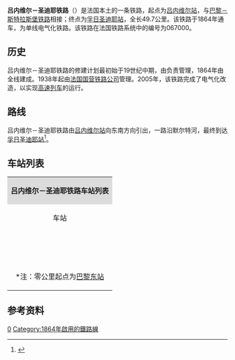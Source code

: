 {{Infobox rail system-route
|collapsed=no
|box_width=
|rail_name=吕内维尔－圣迪耶铁路<br>{{lang|fr|Ligne de Lunéville à Saint-Dié}}
|banner_color=
|sec_banner_color=
|logo_filename=
|image_width=
|logo_bgcolor=
|logo_note=
|image =Etival.Gare.jpg
|imagesize=
|caption=吕内维尔－圣迪耶铁路上的一辆区域列车
|system_map=
|mapimage_width=
|map_bgcolor=
|locale={{FRA}}
|service_type=客货共用、地方铁路
|start=[[吕内维尔站|吕内维尔站]]、[[孚日圣迪耶站|孚日圣迪耶站]]
|begin_operation=1855年
|end_operation=
|operation_note=
|system_length=
|length_in_operation=49.7km
|total_length=
|status=使用中
|line_title=线路
|lines=[[单线铁路|单线铁路]]
|stations=
|route_title=线路
|main_route=
|secondary_route=
|branch_route=
|standard=
|main_stations=[[吕内维尔站|吕内维尔站]]、[[拉翁莱塔普站|拉翁莱塔普站]]、[[孚日圣迪耶站|孚日圣迪耶站]]
|ridership=
|fleet_size=
|max_speed= 
|track_gauge=
|distance_between_mainlines=
|min_radius=
|max_grade=
|block_signal=
|electrified=25 kV – 50 Hz
|depot=
|operator={{法国交通数据|sncf}}
|franchise=
|hq=
|key_person=
|website=
|route_map=
}}
'''吕内维尔－圣迪耶铁路'''（{{lang-fr|Ligne de Lunéville à Saint-Dié}}）是法国本土的一条铁路，起点为[[吕内维尔站|吕内维尔站]]，与[[巴黎－斯特拉斯堡铁路|巴黎－斯特拉斯堡铁路]]相接；终点为[[孚日圣迪耶站|孚日圣迪耶站]]，全长49.7公里。该铁路于1864年通车，为单线电气化铁路。该铁路在法国铁路系统中的编号为067000。

==历史==

吕内维尔－圣迪耶铁路的修建计划最初始于19世纪中期，由{{link-fr|东部铁路公司|Compagnie des chemins de fer de l'Est}}负责管理，1864年由全线建成。1938年起由[[法国国营铁路公司|法国国营铁路公司]]管理。2005年，该铁路完成了电气化改造，以实现[[法国高速列车|高速列车]]的运行。

==路线==
吕内维尔－圣迪耶铁路由[[吕内维尔站|吕内维尔站]]向东南方向引出，一路沿默尔特河，最终到达[[孚日圣迪耶站|孚日圣迪耶站]]<ref name="geo">{{Cite web|url=https://www.geoportail.gouv.fr/carte|title=Carte|accessdate=2021-02-22|author=Géoportail|language=fr|publisher=Géoportail|archive-url=https://web.archive.org/web/20170129154129/https://www.geoportail.gouv.fr/carte/|archive-date=2017-01-29|dead-url=no}}</ref>。

==车站列表==
{| class="wikitable mw-collapsible " style="margin:1em auto 1em auto; font-size:smaller"
|colspan="5" align="center" style="background:#DCDCDC"|'''吕内维尔－圣迪耶铁路车站列表'''
|-
!align="center" |车站
!align="center" |公里数*
!align="center" |交汇路线
!align="center" |本线停靠车种
!align="center" |可换乘交通
|-
|align="center"|{{Arret|Lunéville|[[吕内维尔站|吕内维尔站]]}}
|385.178
|[[巴黎－斯特拉斯堡铁路|巴黎－斯特拉斯堡铁路]]<small>（[[巴黎东站|巴黎]]方向）</small>↑<br>[[巴黎－斯特拉斯堡铁路|巴黎－斯特拉斯堡铁路]]<small>（[[斯特拉斯堡城站|斯特拉斯堡]]方向）</small>↘
|align="center"|{{法国交通数据|tgv}}<br>{{法国交通数据|ter|ges}}
|{{法国交通数据|car|54}}<br>{{法国交通数据/城市公共交通|吕内维尔}}
|-
|align="center"|{{Arret|Saint-Clément - Laronxe|[[圣克莱芒-拉龙克斯站|圣克莱芒-拉龙克斯站]]}}
|395.821
|
|align="center"|{{法国交通数据|ter|ges}}
|
|-
|align="center"|{{Arret|Chenevières|[[舍讷维耶尔站|舍讷维耶尔站]]}}
|398.053
|
|align="center"|{{法国交通数据|ter|ges}}
|
|-
|align="center"|{{Arret|Ménil-Flin|[[梅尼勒弗兰站|梅尼勒弗兰站]]}}
|400.596
|
|align="center"|{{法国交通数据|ter|ges}}
|
|-
|align="center"|{{Arret|Azerailles|[[阿泽拉耶站|阿泽拉耶站]]}}
|403.719
|
|align="center"|{{法国交通数据|ter|ges}}
|
|-
|align="center"|{{Arret|Baccarat|[[巴卡拉站|巴卡拉站]]}}
|409.472
|
|align="center"|{{法国交通数据|ter|ges}}
|{{法国交通数据|car|54}}
|-
|align="center"|{{Arret|Bertrichamps|[[贝尔特里尚站|贝尔特里尚站]]}}
|414.045
|
|align="center"|{{法国交通数据|ter|ges}}
|
|-
|align="center"|{{Arret|Thiaville|[[蒂亚维尔站|蒂亚维尔站]]}}
|416.441
|
|align="center"|{{法国交通数据|ter|ges}}
|
|-
|align="center"|{{Arret|Raon-l'Étape|[[拉翁莱塔普站|拉翁莱塔普站]]}}
|418.729
|
|align="center"|{{法国交通数据|ter|ges}}
|{{法国交通数据|car|88}}
|-
|align="center"|{{Arret|Étival-Clairefontaine|[[埃蒂瓦勒克莱枫丹站|埃蒂瓦勒克莱枫丹站]]}}
|424.125
|
|align="center"|{{法国交通数据|ter|ges}}
|{{法国交通数据|car|67}}
|-
|align="center"|{{Arret|Saint-Michel-sur-Meurthe|[[默尔特河畔圣米歇尔站|默尔特河畔圣米歇尔站]]}}
|428.724
|
|align="center"|{{法国交通数据|ter|ges}}
|
|-
|align="center"|{{Arret|Saint-Dié-des-Vosges|[[孚日圣迪耶站|孚日圣迪耶站]]}}
|435.704
|[[斯特拉斯堡－圣迪耶铁路|斯特拉斯堡－圣迪耶铁路]]<small>（[[斯特拉斯堡城站|斯特拉斯堡]]方向）</small>↘<br>[[阿尔什－圣迪耶铁路|阿尔什－圣迪耶铁路]]<small>（[[埃皮纳勒站|埃皮纳勒]]方向）</small>↙
|align="center"|{{法国交通数据|tgv}}<br>{{法国交通数据|ter|ges}}
|{{法国交通数据|car|88}}<br>{{法国交通数据/城市公共交通|孚日圣迪耶}}
|-
|colspan=5|<nowiki>*注</nowiki>：零公里起点为[[巴黎东站|巴黎东站]]
|}

==参考资料==
{{Reflist}}
[[Category:法國鐵路線|0]]
[[Category:1864年啟用的鐵路線|Category:1864年啟用的鐵路線]]